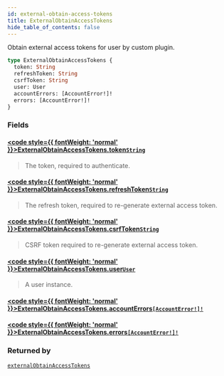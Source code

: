 ```yaml
---
id: external-obtain-access-tokens
title: ExternalObtainAccessTokens
hide_table_of_contents: false
---
```








Obtain external access tokens for user by custom plugin.

```graphql
type ExternalObtainAccessTokens {
  token: String
  refreshToken: String
  csrfToken: String
  user: User
  accountErrors: [AccountError!]!
  errors: [AccountError!]!
}
```


### Fields

#### [<code style={{ fontWeight: 'normal' }}>ExternalObtainAccessTokens.<b>token</b></code>](#)<Bullet />[`String`](../../../developer/api-reference/scalars/string) <Badge class="secondary" text="scalar"/>
> The token, required to authenticate.
> 

#### [<code style={{ fontWeight: 'normal' }}>ExternalObtainAccessTokens.<b>refreshToken</b></code>](#)<Bullet />[`String`](../../../developer/api-reference/scalars/string) <Badge class="secondary" text="scalar"/>
> The refresh token, required to re-generate external access token.
> 

#### [<code style={{ fontWeight: 'normal' }}>ExternalObtainAccessTokens.<b>csrfToken</b></code>](#)<Bullet />[`String`](../../../developer/api-reference/scalars/string) <Badge class="secondary" text="scalar"/>
> CSRF token required to re-generate external access token.
> 

#### [<code style={{ fontWeight: 'normal' }}>ExternalObtainAccessTokens.<b>user</b></code>](#)<Bullet />[`User`](../../../developer/api-reference/objects/user) <Badge class="secondary" text="object"/>
> A user instance.
> 

#### [<code style={{ fontWeight: 'normal' }}>ExternalObtainAccessTokens.<b>accountErrors</b></code>](#)<Bullet />[`[AccountError!]!`](../../../developer/api-reference/objects/account-error) <Badge class="secondary" text="non-null"/> <Badge class="secondary" text="object"/>
> 
> 

#### [<code style={{ fontWeight: 'normal' }}>ExternalObtainAccessTokens.<b>errors</b></code>](#)<Bullet />[`[AccountError!]!`](../../../developer/api-reference/objects/account-error) <Badge class="secondary" text="non-null"/> <Badge class="secondary" text="object"/>
> 
> 



### Returned by

[`externalObtainAccessTokens`](../../../developer/api-reference/mutations/external-obtain-access-tokens)  <Badge class="secondary" text="mutation"/>



